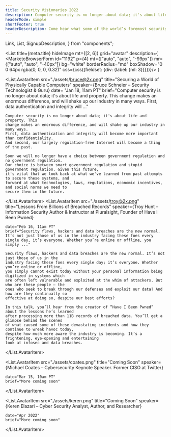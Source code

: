 ```yaml
---
title: Security Visionaries 2022
description: Computer security is no longer about data; it's about life and property.
headerMode: simple
shortFooter: true
headerDescription: Come hear what some of the world’s foremost security researchers, practitioners and thinkers see on the security horizon for 2022.
---
```

  Link,
  List,
  SignupDescription,
} from "components";

<List
  title={meta.title}
  hideImage
  mt={[2, 6]}
  grid="avatar"
  description={
    <SignupDescription description={meta.headerDescription} fontSize="text-xl">
        <MarketoBrowserForm id="1192" p={4} mt={["auto", "auto", "-99px"]} mr={["auto", "auto", "-40px"]} bg="white" borderRadius="md" boxShadow="0 0 64px rgba(0, 0, 0, 0.32)" css={css({fieldset: {div: {label: {ml: 3}}}})}/>
    </SignupDescription>
  }
>
  <List.AvatarItem
    src="./assets/bruce@2x.png"
    title="Securing a World of Physically Capable Computers"
    speaker={<Link scheme="site" href="https://www.leadingauthorities.com/speakers/bruce-schneier">Bruce Schneier – Security Technologist &amp; Guru</Link>}
    date= "Jan 18, 11am PT"
    brief="Computer security is no longer about data; it's about life and property. This change makes an enormous difference, and will shake up our industry in many ways. First, data authentication and integrity will ..."
  >
    Computer security is no longer about data; it's about life and property. This 
    change makes an enormous difference, and will shake up our industry in many ways. 
    First, data authentication and integrity will become more important than confidentiality. 
    And second, our largely regulation-free Internet will become a thing of the past.

    Soon we will no longer have a choice between government regulation and no government regulation. 
    Our choice is between smart government regulation and stupid government regulation. Given this future, 
    it's vital that we look back at what we've learned from past attempts to secure these systems, and 
    forward at what technologies, laws, regulations, economic incentives, and social norms we need to 
    secure them in the future.

  </List.AvatarItem>
  <List.AvatarItem
    src="./assets/troy@2x.png"
    title="Lessons From Billions of Breached Records"
    speaker={<Link scheme="site" href="https://www.troyhunt.com/">Troy Hunt – Information Security Author &amp; Instructor at Pluralsight, Founder of Have I Been Pwned</Link>}

    date="Feb 16, 11am PT"
    brief="Security flaws, hackers and data breaches are the new normal. It’s not just those of us in the industry facing these foes every single day, it’s everyone. Whether you’re online or offline, you simply ..."
  >
    Security flaws, hackers and data breaches are the new normal. It’s not just those of us in the 
    industry facing these foes every single day; it’s everyone. Whether you’re online or offline, 
    you simply cannot exist today without your personal information being digitized in systems which 
    are often left vulnerable and exploited at the whim of attackers. But who are these people — the 
    ones who seek to break through our defenses and exploit our data? And how are they continually so 
    effective at doing so, despite our best efforts?

    In this talk, you’ll hear from the creator of “Have I Been Pwned” about the lessons he’s learned 
    after processing more than 11B records of breached data. You’ll get a glimpse behind the scenes 
    of what caused some of these devastating incidents and how they continue to wreak havoc today, 
    despite how much more aware the industry is becoming. It’s a frightening, eye-opening and entertaining 
    look at infosec and data breaches.
  </List.AvatarItem>
  
   <List.AvatarItem
    src="./assets/coates.png"
    title="Coming Soon"
    speaker={<Link scheme="site" href="https://www.michaelcoates.co/">Michael Coates – Cybersecurity Keynote Speaker. Former CISO at Twitter</Link>}

    date="Mar 15, 10am PT"
    brief="More coming soon"
  >
  </List.AvatarItem>
  
  <List.AvatarItem
    src="./assets/keren.png"
    title="Coming Soon"
    speaker={<Link scheme="site" href="https://www.k3r3n3.com/">Keren Elazari – Cyber Security Analyst, Author, and Researcher</Link>}

    date="Apr 2022"
    brief="More coming soon"
  >
  </List.AvatarItem>
  
</List>
